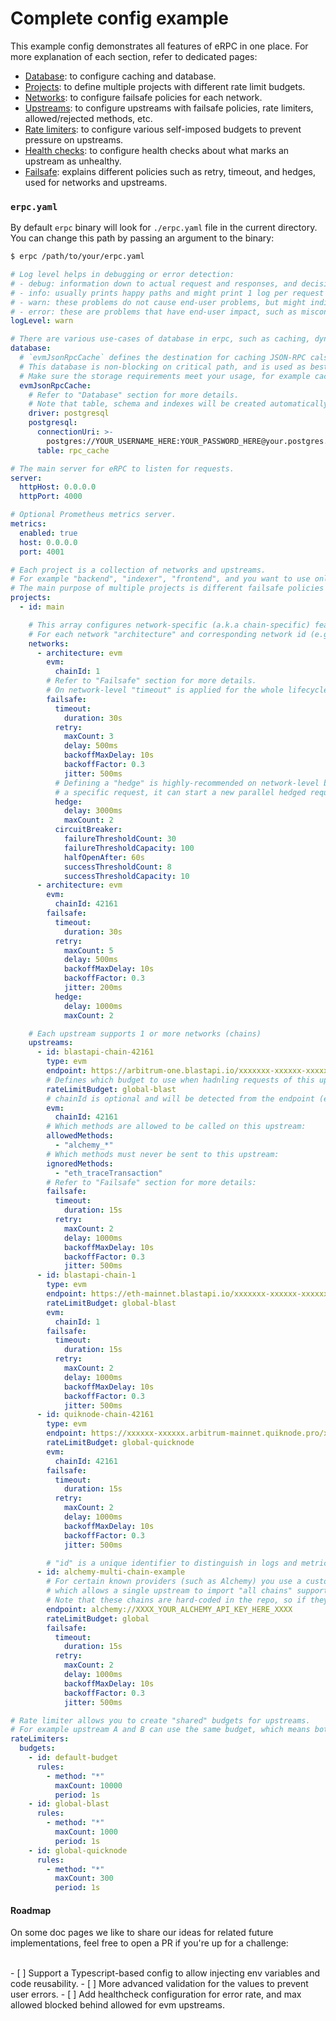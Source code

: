 # Complete config example

This example config demonstrates all features of eRPC in one place. For more explanation of each section, refer to dedicated pages:

- [Database](/config/database): to configure caching and database.
- [Projects](/config/projects): to define multiple projects with different rate limit budgets.
- [Networks](/config/projects/networks): to configure failsafe policies for each network.
- [Upstreams](/config/projects/upstreams): to configure upstreams with failsafe policies, rate limiters, allowed/rejected methods, etc.
- [Rate limiters](/config/rate-limiters): to configure various self-imposed budgets to prevent pressure on upstreams.
- [Health checks](/config/health-checks): to configure health checks about what marks an upstream as unhealthy.
- [Failsafe](/config/failsafe): explains different policies such as retry, timeout, and hedges, used for networks and upstreams.

### `erpc.yaml`

By default `erpc` binary will look for `./erpc.yaml` file in the current directory. You can change this path by passing an argument to the binary:

```bash
$ erpc /path/to/your/erpc.yaml
```

```yaml filename="erpc.yaml"
# Log level helps in debugging or error detection:
# - debug: information down to actual request and responses, and decisions about rate-liming etc.
# - info: usually prints happy paths and might print 1 log per request indicating of success or failure.
# - warn: these problems do not cause end-user problems, but might indicate degredataion or an issue such as cache databse being down.
# - error: these are problems that have end-user impact, such as misconfigurations.
logLevel: warn

# There are various use-cases of database in erpc, such as caching, dynamic configs, rate limit persistence, etc.
database:
  # `evmJsonRpcCache` defines the destination for caching JSON-RPC cals towards any EVM architecture upstream.
  # This database is non-blocking on critical path, and is used as best-effort.
  # Make sure the storage requirements meet your usage, for example caching 70m blocks + 10m txs + 10m traces on Arbitrum needs 200GB of storage.
  evmJsonRpcCache:
    # Refer to "Database" section for more details.
    # Note that table, schema and indexes will be created automatically if they don't exist.
    driver: postgresql
    postgresql:
      connectionUri: >-
        postgres://YOUR_USERNAME_HERE:YOUR_PASSWORD_HERE@your.postgres.hostname.here.com:5432/your_database_name
      table: rpc_cache

# The main server for eRPC to listen for requests.
server:
  httpHost: 0.0.0.0
  httpPort: 4000

# Optional Prometheus metrics server.
metrics:
  enabled: true
  host: 0.0.0.0
  port: 4001

# Each project is a collection of networks and upstreams.
# For example "backend", "indexer", "frontend", and you want to use only 1 project you can name it "main"
# The main purpose of multiple projects is different failsafe policies (more aggressive and costly, or less costly and more error-prone)
projects:
  - id: main

    # This array configures network-specific (a.k.a chain-specific) features.
    # For each network "architecture" and corresponding network id (e.g. evm.chainId) is required.
    networks:
      - architecture: evm
        evm:
          chainId: 1
        # Refer to "Failsafe" section for more details.
        # On network-level "timeout" is applied for the whole lifecycle of the request (including however many retries)
        failsafe:
          timeout:
            duration: 30s
          retry:
            maxCount: 3
            delay: 500ms
            backoffMaxDelay: 10s
            backoffFactor: 0.3
            jitter: 500ms
          # Defining a "hedge" is highly-recommended on network-level because if upstream A is being slow for
          # a specific request, it can start a new parallel hedged request to upstream B, for whichever responds faster.
          hedge:
            delay: 3000ms
            maxCount: 2
          circuitBreaker:
            failureThresholdCount: 30
            failureThresholdCapacity: 100
            halfOpenAfter: 60s
            successThresholdCount: 8
            successThresholdCapacity: 10
      - architecture: evm
        evm:
          chainId: 42161
        failsafe:
          timeout:
            duration: 30s
          retry:
            maxCount: 5
            delay: 500ms
            backoffMaxDelay: 10s
            backoffFactor: 0.3
            jitter: 200ms
          hedge:
            delay: 1000ms
            maxCount: 2

    # Each upstream supports 1 or more networks (chains)
    upstreams:
      - id: blastapi-chain-42161
        type: evm
        endpoint: https://arbitrum-one.blastapi.io/xxxxxxx-xxxxxx-xxxxxxx
        # Defines which budget to use when hadnling requests of this upstream.
        rateLimitBudget: global-blast
        # chainId is optional and will be detected from the endpoint (eth_chainId) but it is recommended to set it explicitly, for faster initialization.
        evm:
          chainId: 42161
        # Which methods are allowed to be called on this upstream:
        allowedMethods:
          - "alchemy_*"
        # Which methods must never be sent to this upstream:
        ignoredMethods:
          - "eth_traceTransaction"
        # Refer to "Failsafe" section for more details:
        failsafe:
          timeout:
            duration: 15s
          retry:
            maxCount: 2
            delay: 1000ms
            backoffMaxDelay: 10s
            backoffFactor: 0.3
            jitter: 500ms
      - id: blastapi-chain-1
        type: evm
        endpoint: https://eth-mainnet.blastapi.io/xxxxxxx-xxxxxx-xxxxxxx
        rateLimitBudget: global-blast
        evm:
          chainId: 1
        failsafe:
          timeout:
            duration: 15s
          retry:
            maxCount: 2
            delay: 1000ms
            backoffMaxDelay: 10s
            backoffFactor: 0.3
            jitter: 500ms
      - id: quiknode-chain-42161
        type: evm
        endpoint: https://xxxxxx-xxxxxx.arbitrum-mainnet.quiknode.pro/xxxxxxxxxxxxxxxxxxxxxxxx/
        rateLimitBudget: global-quicknode
        evm:
          chainId: 42161
        failsafe:
          timeout:
            duration: 15s
          retry:
            maxCount: 2
            delay: 1000ms
            backoffMaxDelay: 10s
            backoffFactor: 0.3
            jitter: 500ms

        # "id" is a unique identifier to distinguish in logs and metrics.
      - id: alchemy-multi-chain-example
        # For certain known providers (such as Alchemy) you use a custom protocol name
        # which allows a single upstream to import "all chains" supported by that provider.
        # Note that these chains are hard-coded in the repo, so if they support a new chain eRPC must be updated.
        endpoint: alchemy://XXXX_YOUR_ALCHEMY_API_KEY_HERE_XXXX
        rateLimitBudget: global
        failsafe:
          timeout:
            duration: 15s
          retry:
            maxCount: 2
            delay: 1000ms
            backoffMaxDelay: 10s
            backoffFactor: 0.3
            jitter: 500ms

# Rate limiter allows you to create "shared" budgets for upstreams.
# For example upstream A and B can use the same budget, which means both of them together must not exceed the defined limits.
rateLimiters:
  budgets:
    - id: default-budget
      rules:
        - method: "*"
          maxCount: 10000
          period: 1s
    - id: global-blast
      rules:
        - method: "*"
          maxCount: 1000
          period: 1s
    - id: global-quicknode
      rules:
        - method: "*"
          maxCount: 300
          period: 1s
```

#### Roadmap

On some doc pages we like to share our ideas for related future implementations, feel free to open a PR if you're up for a challenge:

<br />- [ ] Support a Typescript-based config to allow injecting env variables
and code reusability. - [ ] More advanced validation for the values to prevent
user errors. - [ ] Add healthcheck configuration for error rate, and max allowed
blocked behind allowed for evm upstreams.
